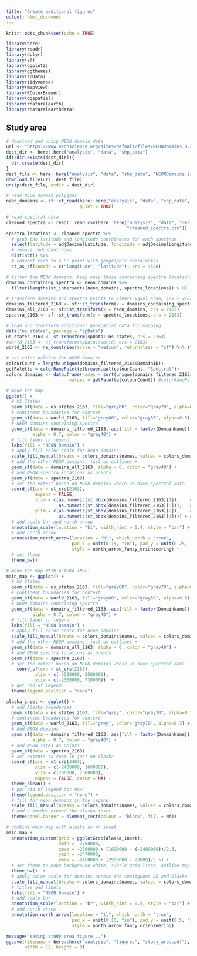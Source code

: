 ```yaml
---
title: "Create additional figures"
output: html_document
---
```


```r
knitr::opts_chunk$set(echo = TRUE)

library(here)
library(readr)
library(dplyr)
library(sf)
library(ggplot2)
library(ggthemes)
library(spData)
library(tidyverse)
library(mapview)
library(RColorBrewer)
library(ggspatial)
library(rnaturalearth)
library(rnaturalearthdata)
```

## Study area

```r

# download and unzip NEON domain data
url <- "https://www.neonscience.org/sites/default/files/NEONDomains_0.zip" 
dest_dir <- here::here("analysis", "data", "shp_data")
if(!dir.exists(dest_dir)){
  dir.create(dest_dir)
}
dest_file <- here::here("analysis", "data", "shp_data", "NEONDomains.zip")
download.file(url, dest_file)
unzip(dest_file, exdir = dest_dir)

# read NEON domain polygons
neon_domains <- sf::st_read(here::here("analysis", "data", "shp_data", "NEON_Domains.shp"), 
                            quiet = TRUE)

# read spectral data
cleaned_spectra <- readr::read_csv(here::here("analysis", "data", "derived_data", 
                                              "cleaned_spectra.csv"))
spectra_locations <- cleaned_spectra %>%  
  # grab the latitude and longitude coordinates for each spectrum 
  select(latitude = adjDecimalLatitude, longitude = adjDecimalLongitude) %>% 
  # remove redundant rows
  distinct() %>%
  # convert each to a SF point with geographic coordinates 
  st_as_sf(coords = c("longitude", "latitude"), crs = 4326)

# filter the NEON domains, keep only those containing spectra locations
domains_containing_spectra <- neon_domains %>%
  filter(lengths(st_intersects(neon_domains, spectra_locations)) > 0)

# transform domains and spectra points to Albers Equal Area, CRS = 2163 for the map 
domains_filtered_2163 <- sf::st_transform(x = domains_containing_spectra, crs = 2163)
domains_all_2163 <- sf::st_transform(x = neon_domains, crs = 2163)
spectra_2163 <- sf::st_transform(x = spectra_locations, crs = 2163)

# load and transform additional geospatial data for mapping 
data("us_states", package = "spData")
us_states_2163 <- st_transform(spData::us_states, crs = 2163)
#world_2163 <- st_transform(spData::world, crs = 2163)
world_2163 <- ne_countries(scale = "medium", returnclass = "sf") %>% st_transform(crs = 2163)

# set color palette for NEON domains 
colourCount = length(unique(domains_filtered_2163$DomainID))
getPalette = colorRampPalette(brewer.pal(colourCount, "Spectral"))
colors_domains <- data.frame(names = sort(unique(domains_filtered_2163$DomainName)),
                        values = getPalette(colourCount)) #colorRampPalette
```

```r
# make the map 
ggplot() + 
  # US States
  geom_sf(data = us_states_2163, fill="grey80", color="gray70", alpha=0.3) + 
  # continent boundaries for context 
  geom_sf(data = world_2163, fill="grey80", color="gray50", alpha=0.5) +
  # NEON domains containing spectra
  geom_sf(data = domains_filtered_2163, aes(fill = factor(DomainName)), 
          alpha = 0.7, color = "gray40") + 
  # fill label in legend 
  labs(fill = "NEON Domain") + 
  # apply fill color scale for neon domains 
  scale_fill_manual(breaks = colors_domains$names, values = colors_domains$values) + 
  # add the other NEON domains, just as outlines + 
  geom_sf(data = domains_all_2163, alpha = 0, color = "gray40") +
  # add NEON spectra locations as points
  geom_sf(data = spectra_2163) + 
  # set the extent based on NEON domains where we have spectral data 
  coord_sf(crs = st_crs(2163),
           expand = FALSE,
           xlim = c(as.numeric(st_bbox(domains_filtered_2163)[1]),    # xmin
                    as.numeric(st_bbox(domains_filtered_2163)[3])),   # xmax 
           ylim = c(as.numeric(st_bbox(domains_filtered_2163)[2]),    # ymin
                    as.numeric(st_bbox(domains_filtered_2163)[4]))) + # ymax
  # add scale bar and north arrow 
  annotation_scale(location = "bl", width_hint = 0.4, style = "bar") +
  # add north arrow
  annotation_north_arrow(location = "bl", which_north = "true", 
                         pad_x = unit(0.15, "in"), pad_y = unit(0.25, "in"),
                         style = north_arrow_fancy_orienteering) +
  # set theme 
  theme_bw() 
```

```r
# make the map WITH ALASKA INSET
main_map <- ggplot() + 
  # US States
  geom_sf(data = us_states_2163, fill="grey80", color="gray70", alpha=0.3) + 
  # continent boundaries for context 
  geom_sf(data = world_2163, fill="grey80", color="gray50", alpha=0.5) +
  # NEON domains containing spectra
  geom_sf(data = domains_filtered_2163, aes(fill = factor(DomainName)), 
          alpha = 0.7, color = "gray40") + 
  # fill label in legend 
  labs(fill = "NEON Domain") + 
  # apply fill color scale for neon domains 
  scale_fill_manual(breaks = colors_domains$names, values = colors_domains$values) + 
  # add the other NEON domains, just as outlines + 
  geom_sf(data = domains_all_2163, alpha = 0, color = "gray40") +
  # add NEON spectra locations as points
  geom_sf(data = spectra_2163) + 
  # set the extent based on NEON domains where we have spectral data 
    coord_sf(crs = st_crs(2163), 
           xlim = c(-2500000, 2500000), 
           ylim = c(-2300000, 730000))  + 
  # get rid of legend
  theme(legend.position = "none") 

alaska_inset <- ggplot() + 
  # add Alaska boundaries
  geom_sf(data = us_states_2163, fill="grey", color="gray70", alpha=0.3) + 
  # continent boundaries for context 
  geom_sf(data = world_2163, fill="grey", color="gray70", alpha=0.3) + 
  # Add NEON domains 
  geom_sf(data = domains_filtered_2163, aes(fill = factor(DomainName)), 
          alpha = 0.7, color = "gray40") + 
  # add NEON sites as points 
  geom_sf(data = spectra_2163) + 
  # set extents to zoom in just on Alaska
  coord_sf(crs = st_crs(3467), 
           xlim = c(-2400000, 1600000), 
           ylim = c(200000, 2500000), 
           expand = FALSE, datum = NA) + 
  theme_clean() +
  # get rid of legend for now
  theme(legend.position = "none") + 
  # fill for neon domains in the legend 
  scale_fill_manual(breaks = colors_domains$names, values = colors_domains$values) + 
  # add a border around the alaska inset 
  theme(panel.border = element_rect(colour = "black", fill = NA))

# combine main map with alaska as an inset
main_map +
  annotation_custom(grob = ggplotGrob(alaska_inset),
                    xmin = -2750000,
                    xmax = -2700000 + (1600000 - (-2400000))/2.5,
                    ymin = -2470000,
                    ymax = -2450000 + (2500000 - 20000)/2.5) + 
  # set theme to make background white, subtle grid lines, outline map
  theme_bw()  + 
  # apply color scale for domains across the contiguous US and Alaska
  scale_fill_manual(breaks = colors_domains$names, values = colors_domains$values) + 
  # titles and labels
  labs(fill = "NEON Domain") + 
  # add scale bar
  annotation_scale(location = "br", width_hint = 0.5, style = "bar") +
  # add north arrow
  annotation_north_arrow(location = "tl", which_north = "true", 
                         pad_x = unit(0.15, "in"), pad_y = unit(0.5, "in"),
                         style = north_arrow_fancy_orienteering) 
```


```r
message("saving study area figure...")
ggsave(filename = here::here("analysis", "figures", "study_area.pdf"),
       width = 12, height = 8)
```

